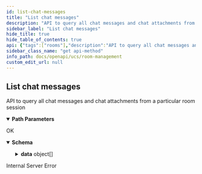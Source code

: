 ```yaml
---
id: list-chat-messages
title: "List chat messages"
description: "API to query all chat messages and chat attachments from a particular room session"
sidebar_label: "List chat messages"
hide_title: true
hide_table_of_contents: true
api: {"tags":["rooms"],"description":"API to query all chat messages and chat attachments from a particular room session","parameters":[{"name":"roomid","in":"path","description":"ID of room to return","required":true,"schema":{"type":"string"},"example":"f81d4fae-7dec-11d0-a765-00a0c91e6bf6"}],"responses":{"200":{"description":"OK","content":{"application/json":{"schema":{"type":"object","properties":{"data":{"type":"array","items":{"type":"object","properties":{"msg":{"type":"array","items":{"type":"object","properties":{"uid":{"type":"string"},"name":{"type":"string"},"text":{"type":"string"},"file":{"type":"object","properties":{"name":{"type":"string"},"size":{"type":"string"},"file_path":{"type":"string"}}},"mime_type":{"type":"string"},"timestamp":{"type":"string"}}}}}}},"sent_at":{"type":"string"}}},"example":{"data":[{"msg":[{"uid":"10206739","name":"Shawn Ho","text":"Hello World","mime_type":"message","timestamp":"2022-09-09T00:30:59.000Z"},{"uid":"10206739","name":"Shawn Ho","file":{"name":"HelloWorld.txt","size":11,"file_path":"d00fca2b-8280-4be8-80be-32326d9dc19e"},"mime_type":"whatFrontEndSends","timestamp":"2022-09-09T00:31:59.000Z"},{"uid":"10206739","name":"Shawn Ho","text":"Hello World Again","mime_type":"message","timestamp":"2022-09-09T00:32:59.000Z"}]}],"sent_at":"2023-06-15T18:42:11Z"}}}},"500":{"description":"Internal Server Error"}},"method":"get","path":"/v2/rooms/{roomid}/chats","servers":[{"url":"http://app-room-mgmt.dev2.ar2","description":"Default server"}],"info":{"title":"Room Management","version":"v2","description":"## What's new\n- create chat 1-1 room\n- delete chat 1-1 room\n"},"postman":{"name":"List chat messages","description":{"content":"API to query all chat messages and chat attachments from a particular room session","type":"text/plain"},"url":{"path":["v2","rooms",":roomid","chats"],"host":["{{baseUrl}}"],"query":[],"variable":[{"disabled":false,"description":{"content":"(Required) ID of room to return","type":"text/plain"},"type":"any","value":"","key":"roomid"}]},"header":[{"key":"Accept","value":"application/json"}],"method":"GET"}}
sidebar_class_name: "get api-method"
info_path: docs/openapi/ucs/room-management
custom_edit_url: null
---
```



## List chat messages



API to query all chat messages and chat attachments from a particular room session

<details style={{"marginBottom":"1rem"}} data-collapsed={false} open={true}><summary style={{}}><strong>Path Parameters</strong></summary><div><ul><ParamsItem className={"paramsItem"} param={{"name":"roomid","in":"path","description":"ID of room to return","required":true,"schema":{"type":"string"},"example":"f81d4fae-7dec-11d0-a765-00a0c91e6bf6"}}></ParamsItem></ul></div></details><div><ApiTabs><TabItem label={"200"} value={"200"}><div>

OK

</div><div><MimeTabs schemaType={"response"}><TabItem label={"application/json"} value={"application/json"}><SchemaTabs><TabItem label={"Schema"} value={"Schema"}><details style={{}} data-collapsed={false} open={true}><summary style={{"textAlign":"left"}}><strong>Schema</strong></summary><div style={{"textAlign":"left","marginLeft":"1rem"}}></div><ul style={{"marginLeft":"1rem"}}><SchemaItem collapsible={true} className={"schemaItem"}><details style={{}}><summary style={{}}><strong>data</strong><span style={{"opacity":"0.6"}}> object[]</span></summary><div style={{"marginLeft":"1rem"}}><li><div style={{"fontSize":"var(--ifm-code-font-size)","opacity":"0.6","marginLeft":"-.5rem","paddingBottom":".5rem"}}>Array [</div></li><SchemaItem collapsible={true} className={"schemaItem"}><details style={{}}><summary style={{}}><strong>msg</strong><span style={{"opacity":"0.6"}}> object[]</span></summary><div style={{"marginLeft":"1rem"}}><li><div style={{"fontSize":"var(--ifm-code-font-size)","opacity":"0.6","marginLeft":"-.5rem","paddingBottom":".5rem"}}>Array [</div></li><SchemaItem collapsible={false} name={"uid"} required={false} schemaName={"string"} qualifierMessage={undefined} schema={{"type":"string"}}></SchemaItem><SchemaItem collapsible={false} name={"name"} required={false} schemaName={"string"} qualifierMessage={undefined} schema={{"type":"string"}}></SchemaItem><SchemaItem collapsible={false} name={"text"} required={false} schemaName={"string"} qualifierMessage={undefined} schema={{"type":"string"}}></SchemaItem><SchemaItem collapsible={true} className={"schemaItem"}><details style={{}}><summary style={{}}><strong>file</strong><span style={{"opacity":"0.6"}}> object</span></summary><div style={{"marginLeft":"1rem"}}><SchemaItem collapsible={false} name={"name"} required={false} schemaName={"string"} qualifierMessage={undefined} schema={{"type":"string"}}></SchemaItem><SchemaItem collapsible={false} name={"size"} required={false} schemaName={"string"} qualifierMessage={undefined} schema={{"type":"string"}}></SchemaItem><SchemaItem collapsible={false} name={"file_path"} required={false} schemaName={"string"} qualifierMessage={undefined} schema={{"type":"string"}}></SchemaItem></div></details></SchemaItem><SchemaItem collapsible={false} name={"mime_type"} required={false} schemaName={"string"} qualifierMessage={undefined} schema={{"type":"string"}}></SchemaItem><SchemaItem collapsible={false} name={"timestamp"} required={false} schemaName={"string"} qualifierMessage={undefined} schema={{"type":"string"}}></SchemaItem><li><div style={{"fontSize":"var(--ifm-code-font-size)","opacity":"0.6","marginLeft":"-.5rem"}}>]</div></li></div></details></SchemaItem><li><div style={{"fontSize":"var(--ifm-code-font-size)","opacity":"0.6","marginLeft":"-.5rem"}}>]</div></li></div></details></SchemaItem><SchemaItem collapsible={false} name={"sent_at"} required={false} schemaName={"string"} qualifierMessage={undefined} schema={{"type":"string"}}></SchemaItem></ul></details></TabItem><TabItem label={"Example (from schema)"} value={"Example (from schema)"}><ResponseSamples responseExample={"{\n  \"data\": [\n    {\n      \"msg\": [\n        {\n          \"uid\": \"string\",\n          \"name\": \"string\",\n          \"text\": \"string\",\n          \"file\": {\n            \"name\": \"string\",\n            \"size\": \"string\",\n            \"file_path\": \"string\"\n          },\n          \"mime_type\": \"string\",\n          \"timestamp\": \"string\"\n        }\n      ]\n    }\n  ],\n  \"sent_at\": \"string\"\n}"} language={"json"}></ResponseSamples></TabItem><TabItem label={"Example"} value={"Example"}><ResponseSamples responseExample={"{\n  \"data\": [\n    {\n      \"msg\": [\n        {\n          \"uid\": \"10206739\",\n          \"name\": \"Shawn Ho\",\n          \"text\": \"Hello World\",\n          \"mime_type\": \"message\",\n          \"timestamp\": \"2022-09-09T00:30:59.000Z\"\n        },\n        {\n          \"uid\": \"10206739\",\n          \"name\": \"Shawn Ho\",\n          \"file\": {\n            \"name\": \"HelloWorld.txt\",\n            \"size\": 11,\n            \"file_path\": \"d00fca2b-8280-4be8-80be-32326d9dc19e\"\n          },\n          \"mime_type\": \"whatFrontEndSends\",\n          \"timestamp\": \"2022-09-09T00:31:59.000Z\"\n        },\n        {\n          \"uid\": \"10206739\",\n          \"name\": \"Shawn Ho\",\n          \"text\": \"Hello World Again\",\n          \"mime_type\": \"message\",\n          \"timestamp\": \"2022-09-09T00:32:59.000Z\"\n        }\n      ]\n    }\n  ],\n  \"sent_at\": \"2023-06-15T18:42:11Z\"\n}"} language={"json"}></ResponseSamples></TabItem></SchemaTabs></TabItem></MimeTabs></div></TabItem><TabItem label={"500"} value={"500"}><div>

Internal Server Error

</div><div></div></TabItem></ApiTabs></div>
      